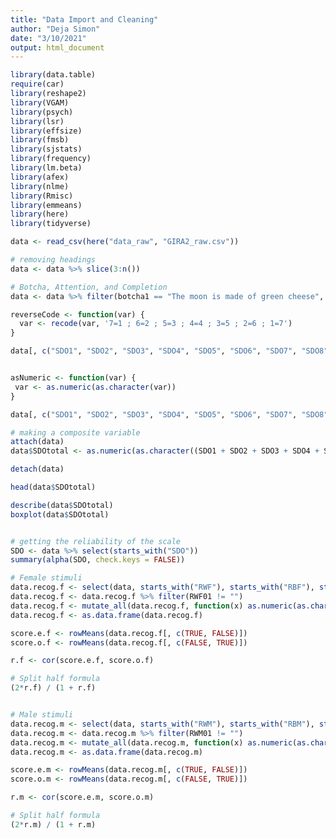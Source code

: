 ```yaml
---
title: "Data Import and Cleaning"
author: "Deja Simon"
date: "3/10/2021"
output: html_document
---
```

```r
library(data.table)
require(car)
library(reshape2)
library(VGAM)
library(psych)
library(lsr)
library(effsize)
library(fmsb)
library(sjstats)
library(frequency)
library(lm.beta)
library(afex)
library(nlme)
library(Rmisc)
library(emmeans)
library(here)
library(tidyverse)
```

```r
data <- read_csv(here("data_raw", "GIRA2_raw.csv"))

# removing headings
data <- data %>% slice(3:n())
```

```r
# Botcha, Attention, and Completion
data <- data %>% filter(botcha1 == "The moon is made of green cheese", botcha2 == "1", attCheck == "3", 'Unique ID' != "")

```

```r
reverseCode <- function(var) {
  var <- recode(var, '7=1 ; 6=2 ; 5=3 ; 4=4 ; 3=5 ; 2=6 ; 1=7')
}

data[, c("SDO1", "SDO2", "SDO3", "SDO4", "SDO5", "SDO6", "SDO7", "SDO8")] <- apply(data[, c("SDO1", "SDO2", "SDO3", "SDO4", "SDO5", "SDO6", "SDO7", "SDO8")], 2, reverseCode)


asNumeric <- function(var) {
 var <- as.numeric(as.character(var))
}

data[, c("SDO1", "SDO2", "SDO3", "SDO4", "SDO5", "SDO6", "SDO7", "SDO8", "SDO9", "SDO10", "SDO11", "SDO12", "SDO13", "SDO14", "SDO15", "SDO16")] <- apply(data[, c("SDO1", "SDO2", "SDO3", "SDO4", "SDO5", "SDO6", "SDO7", "SDO8", "SDO9", "SDO10", "SDO11", "SDO12", "SDO13", "SDO14", "SDO15", "SDO16")], 2, asNumeric)

# making a composite variable
attach(data)
data$SDOtotal <- as.numeric(as.character((SDO1 + SDO2 + SDO3 + SDO4 + SDO5 + SDO6 + SDO7 + SDO8 + SDO9 + SDO10 + SDO11 + SDO12 + SDO13 + SDO14 + SDO15 + SDO16)))

detach(data)
```

```r
head(data$SDOtotal)

describe(data$SDOtotal)
boxplot(data$SDOtotal)


# getting the reliability of the scale
SDO <- data %>% select(starts_with("SDO"))
summary(alpha(SDO, check.keys = FALSE))
```

```r
# Female stimuli
data.recog.f <- select(data, starts_with("RWF"), starts_with("RBF"), starts_with("RLF"))
data.recog.f <- data.recog.f %>% filter(RWF01 != "")
data.recog.f <- mutate_all(data.recog.f, function(x) as.numeric(as.character(x)))
data.recog.f <- as.data.frame(data.recog.f)

score.e.f <- rowMeans(data.recog.f[, c(TRUE, FALSE)])
score.o.f <- rowMeans(data.recog.f[, c(FALSE, TRUE)])

r.f <- cor(score.e.f, score.o.f)

# Split half formula
(2*r.f) / (1 + r.f)


# Male stimuli
data.recog.m <- select(data, starts_with("RWM"), starts_with("RBM"), starts_with("RLM"))
data.recog.m <- data.recog.m %>% filter(RWM01 != "")
data.recog.m <- mutate_all(data.recog.m, function(x) as.numeric(as.character(x)))
data.recog.m <- as.data.frame(data.recog.m)

score.e.m <- rowMeans(data.recog.m[, c(TRUE, FALSE)])
score.o.m <- rowMeans(data.recog.m[, c(FALSE, TRUE)])

r.m <- cor(score.e.m, score.o.m)

# Split half formula
(2*r.m) / (1 + r.m)
```
